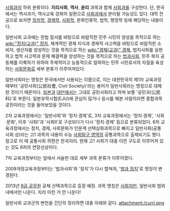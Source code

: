 [[사회]]과의 하위 분류이다. '''지리사회''', '''역사''', '''윤리''' 과목과 함께 [[사회]]과를 구성한다. 단, 한국에서는 역사과가, 역사교육 강화의 일환으로 [[사회]]과에서 분리될 가능성도 있다. 대학 전공으로 보자면 [[정치학]], [[경제학]], [[사회학]], 문화인류학, 법학, 행정학 등에 해당하는 내용이다.

일반사회 교과에는 헌법 질서를 바탕으로 바람직한 민주 시민의 양성을 목적으로 하는 [[wiki:"정치(교과)" 정치]], 체계적인 경제 지식과 경제적 사고력을 바탕으로 바람직한 소비자, 생산자를 양성하는 것을 목적으로 하는 [[wiki:"경제(교과)" 경제]], 법치사회를 실현하고 법적 사고력과 문제 해결력을 양성하는 것을 목적으로 하는 [[법과사회]], 민주 복지 공동체를 이룩하기 위하여 주체적이고 능동적으로 참여하는 민주 시민로서의 자질을 육성하는 [[사회문화]]로 세부 분류가 이루어져있다.

일반사회라는 명칭은 한국에서만 사용되는 이름으로, 이는 대한민국의 제1차 교육과정 때부터 '공민사회(公民社會, Civil Society)'라는 용어가 일반사회라는 명칭으로 대체된 것이기 때문이다. [[일본]]과 [[대만]]에서는 그대로 공민사회라고 하며 보통 '공민과(公民科)'로 부른다. 일본유학시험(EJU)에 관심이 많거나 응시를 해본 사람이라면 종합과목 공민이라는 것을 들어보았을 것이다.

2차 교육과정에서는 '일반사회'와 '정치·경제'로, 3차 교육과정에서는 '정치·경제', '사회·문화', 이후 '사회Ⅰ'과 '사회Ⅱ'로 구성되다가 다시 '정치·경제' 등으로 분류되었다. 6차 교육과정에서는 정치, 경제, 사회문화가 인문계 선택심화과목으로 빠지고 일반사회(공통사회 상)라는 고1 과목의 내용이 수능 [[사회탐구 영역]]의 공통과목으로 출제되기도 했다. 참고로 이 때 공통사회 하편은 한국지리. 현재 고1 사회가 대충 이런 구도로 이루어져 있는 것도 6차의 연장선상이다.

7차 교육과정부터는 앞에서 서술한 대로 세부 과목 분류가 이루어졌다.

2009개정교육과정부터는 '법과사회'와 '정치'가 다시 합쳐져, '[[법과 정치]]'로 명칭이 변경된다.

2013년 [[9급 공무원]] 공채 선택과목으로 등장 예정. 과목 명칭은 [[사회]]지만, 일반사회 범위 내에서만 나온다. 지리 이런 거 안 나온다!

일반사회 교과군의 변천을 간단히 정리하면 대충 아래와 같다.
attachment:/curri.png
